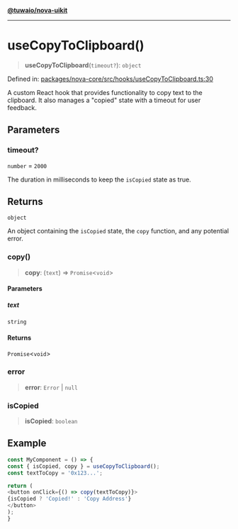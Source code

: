 [**@tuwaio/nova-uikit**](../../../README.md)

***

# useCopyToClipboard()

> **useCopyToClipboard**(`timeout?`): `object`

Defined in: [packages/nova-core/src/hooks/useCopyToClipboard.ts:30](https://github.com/TuwaIO/nova-uikit/blob/5c1f94b112c45e18313920ea0c67ba421cba2720/packages/nova-core/src/hooks/useCopyToClipboard.ts#L30)

A custom React hook that provides functionality to copy text to the clipboard.
It also manages a "copied" state with a timeout for user feedback.

## Parameters

### timeout?

`number` = `2000`

The duration in milliseconds to keep the `isCopied` state as true.

## Returns

`object`

An object containing the `isCopied` state, the `copy` function, and any potential error.

### copy()

> **copy**: (`text`) => `Promise`\<`void`\>

#### Parameters

##### text

`string`

#### Returns

`Promise`\<`void`\>

### error

> **error**: `Error` \| `null`

### isCopied

> **isCopied**: `boolean`

## Example

```ts
const MyComponent = () => {
const { isCopied, copy } = useCopyToClipboard();
const textToCopy = '0x123...';

return (
<button onClick={() => copy(textToCopy)}>
{isCopied ? 'Copied!' : 'Copy Address'}
</button>
);
}
```
